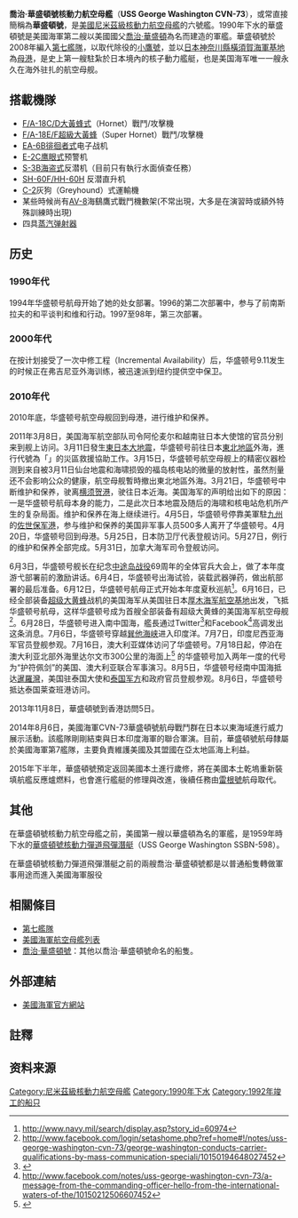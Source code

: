 {{noteTA
|1=zh:密集阵;zh-hans:密集阵;zh-hk:方陣;zh-tw:方陣;
|d1=中国大陆：密集阵；台灣：方陣；香港：方陣
|2=zh:聖地牙哥;zh-hans:圣迭戈;zh-hk:聖地牙哥;zh-tw:聖地牙哥;
|d2=中国大陆：圣迭戈；台灣：聖地牙哥；香港：聖地牙哥
|3=zh-cn:乔治·华盛顿号;zh-hk:佐治·華盛頓號;zh-tw:喬治·華盛頓號;
|4=zh-cn:乔治;zh-hk:佐治;zh-tw:喬治;
}}
{{軍艦模板
| Ship name           = {{flagicon|United States}} 乔治·华盛顿<br /><small>{{lang|en|USS ''George Washington'' (CVN-73)}}</small>
| Ship image          = [[File:US_Navy_090610-N-9565D-019_Sailors_man_the_rails_aboard_the_aircraft_carrier_USS_George_Washington_(CVN_73)_as_the_ship_departs_on_her_first_summer_deployment_since_arriving_at_Fleet_Activities_Yokosuka,_Japan.jpg|300px]]
| Ship caption        = 在橫須賀軍港裡的'''乔治·华盛顿号'''
| Ship type           = [[航空母舰|航空母舰]]
| Ship namesake       = [[乔治·华盛顿|乔治·华盛顿]][[總統|總統]]
| Ship country        = {{USA}}
| Ship builder        = [[纽波特纽斯造船公司|纽波特纽斯造船公司]]
| Ship ordered        = 1982年12月27日
| Ship original cost  = 
| Ship laid down      = 1986年8月25日
| Ship launched       = 1990年7月21日
| Ship sponsor        = [[芭芭拉·布什|芭芭拉·布什]]
| Ship commissioned   = 1992年7月4日
| Ship reclassified   = 
| Ship status         = 服役中
| Ship homeport       = 美國[[維吉尼亞州|維吉尼亞州]][[諾福克海軍基地|諾福克海軍基地]]
| Ship motto          = ''{{lang|en|Spirit of Freedom}}''
| Ship nickname       = {{lang|en|''GW''<br>''G-Dub''<br>"Cell Block 73"}}
| Ship notes          =
| Ship badge          = [[File:CVN-73_insignia.png|153px]]
| Ship class          = [[尼米兹级|尼米兹级]][[航空母舰|航空母舰]]<br>西奥多·罗斯福亚级航空母舰
| Ship displacement   = {{convert|104200|LT|ST}}<ref>{{cite book |title=The Naval Institute guide to the ships and aircraft of the U.S. fleet |last=Polmar |first=Norman |authorlink= |coauthors= |year=2004 |publisher=Naval Institute Press |location= |isbn=978-1-59114-685-8 |page=112 |pages= |url=http://books.google.co.uk/books?id=8MwyTX-iA2wC&pg=PA112&dq=nimitz+class+displacement&hl=en&ei=7DD0S-W8BYSdlgeRrNDuDA&sa=X&oi=book_result&ct=result&resnum=2&ved=0CC4Q6AEwAQ#v=onepage&q=nimitz%20class%20displacement&f=false |accessdate= |archive-date=2016-04-14 |archive-url=https://web.archive.org/web/20160414231345/https://books.google.co.uk/books?id=8MwyTX-iA2wC&pg=PA112&dq=nimitz+class+displacement&hl=en&ei=7DD0S-W8BYSdlgeRrNDuDA&sa=X&oi=book_result&ct=result&resnum=2&ved=0CC4Q6AEwAQ#v=onepage&q=nimitz%20class%20displacement&f=false |dead-url=no }}</ref><ref>{{cite web|url=https://www.usna.edu/NAOE/_files/documents/Courses/EN400/04.04%20CVN.pdf|title=CVN-68: NIMITZ CLASS|access-date=2021-04-15|archive-url=https://web.archive.org/web/20170501150936/https://www.usna.edu/NAOE/_files/documents/Courses/EN400/04.04%20CVN.pdf|archive-date=2017-05-01|dead-url=yes}}</ref>
| Ship length           = {{Nimitz class aircraft carrier length}}
| Ship beam             = {{Nimitz class aircraft carrier beam}}
| Ship draft            = {{Nimitz class aircraft carrier draught}}
| Ship propulsion       = {{Nimitz class aircraft carrier propulsion}}
| Ship speed            = {{convert|30|kn|km/h}}以上<ref>{{cite web |url=http://www.navweaps.com/index_tech/tech-028.htm |title=Speed Thrills III - Max speed of nuclear-powered aircraft carriers |publisher=Navweaps.com |date=29 April 1999 |accessdate=2012-01-10 |archive-date=2010-01-11 |archive-url=https://web.archive.org/web/20100111185343/http://www.navweaps.com/index_tech/tech-028.htm |dead-url=no }}</ref>
| Ship range            = {{Nuclear ship range}}
| Ship capacity         =
| Ship complement       = {{Nimitz class aircraft carrier complement}}
| Ship time to activate =
| Ship sensors          = {{Nimitz class aircraft carrier sensors I}}
| Ship EW               = {{Nimitz class aircraft carrier EW}}
| Ship armament         = 2 × Mk 57 Mod 3 [[RIM-7海麻雀导弹|海麻雀导弹]]<br>2 × [[RIM-116滾體飛彈|RIM-116拉姆导弹]]<br>3 × [[方阵近迫武器系统|方阵近迫武器系统]][[加特林机枪|加特林机砲]]
| Ship armor            = {{Nimitz class aircraft carrier armour}}
| Ship aircraft         = {{Nimitz class aircraft carrier aircraft}}
}}

'''喬治·華盛頓號核動力航空母艦'''（'''USS George Washington CVN-73'''），或常直接簡稱為'''華盛頓號'''，是[[美國|美國]][[尼米茲級核動力航空母艦|尼米茲級核動力航空母艦]]的六號艦。1990年下水的華盛頓號是美國海軍第二艘以美國國父[[喬治·華盛頓|喬治·華盛頓]]為名而建造的軍艦{{NoteTag|在此之前美國海軍曾擁有過三艘同名船隻，但其中一艘建造時的原名不同，另一艘則非屬作戰用軍艦。}}。華盛頓號於2008年編入[[第七艦隊|第七艦隊]]，以取代除役的[[小鷹號航空母艦|小鷹號]]，並以[[日本|日本]][[神奈川縣|神奈川縣]][[橫須賀海軍設施|橫須賀海軍基地]]為[[母港|母港]]，是史上第一艘駐紮於日本境內的核子動力艦艇，也是美国海军唯一一艘永久在海外驻扎的航空母舰。

== 搭載機隊 ==
* [[F/A-18黃蜂式戰鬥攻擊機|F/A-18C/D大黃蜂式]]（Hornet）戰鬥/攻擊機
* [[F/A-18E/F超級大黃蜂式打擊戰鬥機|F/A-18E/F超級大黃蜂]]（Super Hornet）戰鬥/攻擊機
* [[EA-6徘徊者式電子作戰機|EA-6B徘徊者式]]电子战机
* [[E-2空中預警機|E-2C鹰眼式]]预警机
* [[S-3維京式反潛機|S-3B海盗式]]反潜机（目前只有執行水面偵查任務）
* [[SH-60海鷹直升機|SH-60F/HH-60H]] 反潜直升机
* [[C-2灰狗式運輸機|C-2]]灰狗（Greyhound）式運輸機
* 某些時候尚有[[AV-8|AV-8]]海鷂鷹式戰鬥機數架(不常出現，大多是在演習時或額外特殊訓練時出現)
* 四具[[蒸汽弹射器|蒸汽弹射器]]

== 历史 ==
=== 1990年代 ===
1994年华盛顿号航母开始了她的处女部署。1996的第二次部署中，参与了前南斯拉夫的和平谈判和维和行动。1997至98年，第三次部署。

=== 2000年代 ===
在按计划接受了一次中修工程（Incremental Availability）后，华盛顿号9.11发生的时候正在弗吉尼亚外海训练，被迅速派到纽约提供空中保卫。

=== 2010年代 ===
2010年底，华盛顿号航空母舰回到母港，进行维护和保养。

2011年3月8日，美国海军航空部队司令阿伦麦尔和越南驻日本大使馆的官员分别来到舰上访问。3月11日發生[[東日本大地震|東日本大地震]]，华盛顿号前往日本[[東北地區|東北地區]]外海，進行代號為「{{Link-en|友達作戰|Operation Tomodachi}}」的災區救援協助工作。3月15日，华盛顿号航空母舰上的精密仪器检测到来自被3月11日仙台地震和海啸损毁的福岛核电站的微量的放射性，虽然剂量还不会影响公众的健康，航空母舰暫時撤出東北地區外海。3月21日，华盛顿号中断维护和保养，驶离[[横须贺港|横须贺港]]，驶往日本近海。美国海军的声明给出如下的原因：一是华盛顿号航母本身的能力，二是此次日本地震及随后的海啸和核电站危机所产生的复杂局面。维护和保养在海上继续进行。4月5日，华盛顿号停靠美軍駐[[九州_(日本)|九州]]的[[佐世保海軍基地|佐世保军港]]，参与维护和保养的美国非军事人员500多人离开了华盛顿号。4月20日，华盛顿号回到母港。5月25日，日本防卫厅代表登舰访问。5月27日，例行的维护和保养全部完成。5月31日，加拿大海军司令登舰访问。

6月3日，华盛顿号舰长在纪念[[中途岛战役|中途岛战役]]69周年的全体官兵大会上，做了本年度游弋部署前的激励讲话。6月4日，华盛顿号出海试验，装载武器弹药，做出航部署的最后准备。6月12日，华盛顿号航母正式开始本年度夏秋巡航<ref>http://www.navy.mil/search/display.asp?story_id=60974</ref>。6月16日，已经全部装备[[F/A-18E/F超級大黃蜂式打擊戰鬥機|超级大黄蜂]]战机的美国海军{{Link-en|美國海軍第五航母航空大隊|Carrier Air Wing 5|第五航母航空大隊}}从美国驻日本[[厚木海軍飛行場|厚木海军航空基地]]出发，飞抵华盛顿号航母，这样华盛顿号成为首艘全部装备有超级大黄蜂的美国海军航空母舰<ref>http://www.facebook.com/login/setashome.php?ref=home#!/notes/uss-george-washington-cvn-73/george-washington-conducts-carrier-qualifications-by-mass-communication-speciali/10150194648027452</ref>。6月28日，华盛顿号进入南中国海，艦長通过Twitter<ref>{{Cite web |url=http://twitter.com/#!/GW_CVN73 |title=存档副本 |accessdate=2011-06-30 |archive-date=2020-04-29 |archive-url=https://web.archive.org/web/20200429102210/https://twitter.com/#!/GW_CVN73 |dead-url=no }}</ref>和Facebook<ref>http://www.facebook.com/notes/uss-george-washington-cvn-73/a-message-from-the-commanding-officer-hello-from-the-international-waters-of-the/10150212506607452</ref>高调发出这条消息。7月6日，华盛顿号穿越[[巽他海峡|巽他海峡]]进入印度洋。7月7日，印度尼西亚海军官员登舰参观。7月16日，澳大利亚媒体访问了华盛顿号。7月18日起，停泊在澳大利亚北部外海里达尔文市300公里的海面上<ref>{{Cite web |url=http://www.ntnews.com.au/article/2011/07/17/247741_ntnews.html |title=存档副本 |accessdate=2011-07-22 |archive-date=2012-01-25 |archive-url=https://web.archive.org/web/20120125163216/http://www.ntnews.com.au/article/2011/07/17/247741_ntnews.html |dead-url=no }}</ref> 的华盛顿号加入两年一度的代号为“护符佩剑”的美国、澳大利亚联合军事演习。8月5日，华盛顿号经南中国海抵达[[暹羅灣|暹羅灣]]，美国驻泰国大使和[[泰国军方|泰国军方]]和政府官员登舰参观。8月6日，华盛顿号抵达泰国莱查班港访问。

2013年11月8日，華盛頓號到香港訪問5日。

2014年8月6日，美國海軍CVN-73華盛頓號航母戰鬥群在日本以東海域進行威力展示活動。該艦隊剛剛結束與日本印度海軍的聯合軍演。目前，華盛頓號航母隸屬於美國海軍第7艦隊，主要負責維護美國及其盟國在亞太地區海上利益。 

2015年下半年，華盛頓號預定返回美國本土進行歲修，將在美國本土乾塢重新裝填航艦反應爐燃料，也會進行艦艇的修理與改進，後續任務由[[隆納·雷根號航空母艦|雷根號]]航母取代。

== 其他 ==
在華盛頓號核動力航空母艦之前，美國第一艘以華盛頓為名的軍艦，是1959年時下水的[[華盛頓號核動力彈道飛彈潛艇|華盛頓號核動力彈道飛彈潛艇]]（USS George Washington SSBN-598）。

在華盛頓號核動力彈道飛彈潛艇之前的兩艘喬治·華盛頓號都是以普通船隻轉做軍事用途而進入美國海軍服役

== 相關條目 ==
* [[第七艦隊|第七艦隊]]
* [[美國海軍航空母艦列表|美國海軍航空母艦列表]]
* [[喬治·華盛頓號|喬治·華盛頓號]]：其他以喬治·華盛頓號命名的船隻。

== 外部連結 ==
* [http://www.navy.mil/ 美國海軍官方網站]{{Wayback|url=http://www.navy.mil/ |date=20040811001057 }}

==註釋==
{{noteFoot}}

== 资料来源 ==
<references/>

{{尼米茲級航空母艦}}
{{现役航空母艦}}
{{美國航空母艦}}

{{DEFAULTSORT:George Washington}}
[[Category:尼米茲級核動力航空母艦|Category:尼米茲級核動力航空母艦]]
[[Category:1990年下水|Category:1990年下水]]
[[Category:1992年竣工的船只|Category:1992年竣工的船只]]